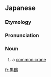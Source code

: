 ==Japanese==
{{DEFAULTSORT:くろづる}}
{{wikipedia|lang=ja|クロヅル}}
{{ja-kanjitab|yomi=k|くろ|つる|r=y|k2=づる}}

===Etymology===
{{compound|ja|黒|鶴|tr1=kuro|t1=[[black]]|tr2=tsuru|t2=[[crane]]}}

===Pronunciation===
{{ja-pron|くろづる|y=k|acc=h}}

===Noun===
{{ja-noun|くろづる|クロヅル}}

# a [[common crane]]

{{C|ja|Cranes (birds)}}

[[fr:黒鶴]]